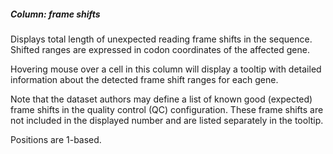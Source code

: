 ##### Column: frame shifts

Displays total length of unexpected reading frame shifts in the sequence. Shifted ranges are expressed in codon coordinates of the affected gene.

Hovering mouse over a cell in this column will display a tooltip with detailed information about the detected frame shift ranges for each gene.

Note that the dataset authors may define a list of known good (expected) frame shifts in the quality control (QC) configuration. These frame shifts are not included in the displayed number and are listed separately in the tooltip.

Positions are 1-based.
